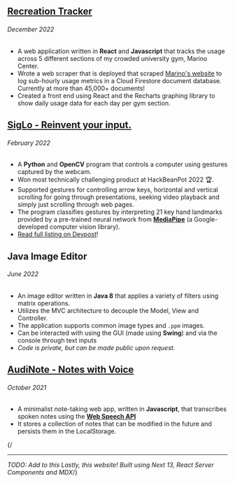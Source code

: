 ## [Recreation Tracker](https://github.com/Suraj-Ram/marino-tracker)
###### December 2022
- A web application written in **React** and **Javascript** that tracks the usage across 5 different sections of my crowded university gym, Marino Center.
- Wrote a web scraper that is deployed that scraped [Marino's website](https://recreation.northeastern.edu/) to log sub-hourly usage metrics in a Cloud Firestore document database. Currently at more than 45,000+ documents!
- Created a front end using React and the Recharts graphing library to show daily usage data for each day per gym section.

## [SigLo - Reinvent your input.](https://github.com/AndreyPiterkin/SigLo)
###### February 2022

- A **Python** and **OpenCV** program that controls a computer using gestures captured by the webcam.
- Won most technically challenging product at HackBeanPot 2022 🏆.
- Supported gestures for controlling arrow keys, horizontal and vertical scrolling for going through presentations, seeking video playback and simply just scrolling through web pages.
- The program classifies gestures by interpreting 21 key hand landmarks provided by a pre-trained neural network from [**MediaPipe**](https://google.github.io/mediapipe/) (a Google-developed computer vision library).
- [Read full listing on Devpost](https://devpost.com/software/siglo)!

## Java Image Editor
###### June 2022
- An image editor written in **Java 8** that applies a variety of filters using matrix operations.
- Utilizes the MVC architecture to decouple the Model, View and Controller.
- The application supports common image types and `.ppm` images.
- Can be interacted with using the GUI (made using **Swing**) and via the console through text inputs
- *Code is private, but can be made public upon request.*

## [AudiNote - Notes with Voice](https://github.com/JosephSalinas/project-13)
###### October 2021
- A minimalist note-taking web app, written in **Javascript**, that transcribes spoken notes using the [**Web Speech API**](https://developer.mozilla.org/en-US/docs/Web/API/Web_Speech_API)
- It stores a collection of notes that can be modified in the future and persists them in the LocalStorage.


{/*<hr /> 
TODO: Add to this
Lastly, this website!
Built using Next 13, React Server Components and MDX*/}